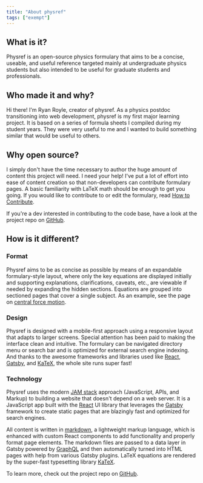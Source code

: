 ```yaml
---
title: "About physref"
tags: ["exempt"]
---
```


## What is it?

Physref is an open-source physics formulary that aims to be a concise, useable, and useful reference targeted mainly at undergraduate physics students but also intended to be useful for graduate students and professionals.

## Who made it and why?

Hi there! I'm Ryan Royle, creator of physref. As a physics postdoc transitioning into web development, physref is my first major learning project. It is based on a series of formula sheets I compiled during my student years. They were very useful to me and I wanted to build something similar that would be useful to others.

## Why open source?

I simply don't have the time necessary to author the huge amount of content this project will need. I need your help! I've put a lot of effort into ease of content creation so that non-developers can contribute formulary pages. A basic familiarity with LaTeX math should be enough to get you going. If you would like to contribute to or edit the formulary, read [How to Contribute](http://physref.com/contribute).

If you're a dev interested in contributing to the code base, have a look at the project repo on [GitHub](https://github.com/R2B1).

## How is it different?

### Format

Physref aims to be as concise as possible by means of an expandable formulary-style layout, where only the key equations are displayed initially and supporting explanations, clarifications, caveats, etc., are viewable if needed by expanding the hidden sections. Equations are grouped into sectioned pages that cover a single subject. As an example, see the page on [central force motion](http://physref.com/Classical-Mechanics/Central-forces/).

### Design

Physref is designed with a mobile-first approach using a responsive layout that adapts to larger screens. Special attention has been paid to making the interface clean and intuitive. The formulary can be navigated directory menu or search bar and is optimized for external search engine indexing. And thanks to the awesome frameworks and libraries used like [React](https://reactjs.org/), [Gatsby](https://www.gatsbyjs.org/), and [KaTeX](https://katex.org/), the whole site runs super fast!

### Technology

Physref uses the modern [JAM stack](https://jamstack.org/) approach (JavaScript, APIs, and Markup) to building a website that doesn't depend on a web server. It is a JavaScript app built with the [React](https://reactjs.org/) UI library that leverages the [Gatsby](https://www.gatsbyjs.org/) framework to create static pages that are blazingly fast and optimized for search engines.

All content is written in [markdown](https://en.wikipedia.org/wiki/Markdown), a lightweight markup language, which is enhanced with custom React components to add functionality and properly format page elements. The markdown files are passed to a data layer in Gatsby powered by [GraphQL](https://graphql.org/) and then automatically turned into HTML pages with help from various Gatsby plugins. LaTeX equations are rendered by the super-fast typesetting library [KaTeX](https://katex.org/).

To learn more, check out the project repo on [GitHub](https://github.com/R2B1).